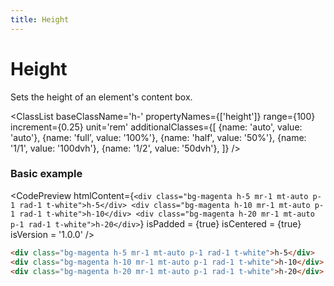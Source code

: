 ```yaml
---
title: Height
---
```



# Height

Sets the height of an element's content box.

<ClassList 
  baseClassName='h-' 
  propertyNames={['height']} 
  range={100} 
  increment={0.25} 
  unit='rem' 
  additionalClasses={[
    {name: 'auto', value: 'auto'},
    {name: 'full', value: '100%'},
    {name: 'half', value: '50%'},
    {name: '1/1', value: '100dvh'},
    {name: '1/2', value: '50dvh'},
  ]} 
/>

### Basic example

<CodePreview
  htmlContent={`
    <div class="bg-magenta h-5 mr-1 mt-auto p-1 rad-1 t-white">h-5</div>
    <div class="bg-magenta h-10 mr-1 mt-auto p-1 rad-1 t-white">h-10</div>
    <div class="bg-magenta h-20 mr-1 mt-auto p-1 rad-1 t-white">h-20</div>
  `}
  isPadded = {true}
  isCentered = {true}
  isVersion = '1.0.0'
/>

```html
<div class="bg-magenta h-5 mr-1 mt-auto p-1 rad-1 t-white">h-5</div>
<div class="bg-magenta h-10 mr-1 mt-auto p-1 rad-1 t-white">h-10</div>
<div class="bg-magenta h-20 mr-1 mt-auto p-1 rad-1 t-white">h-20</div>
```